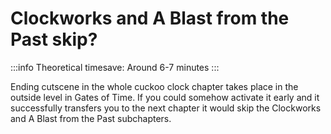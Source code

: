 # Clockworks and A Blast from the Past skip?

:::info Theoretical timesave: Around 6-7 minutes
:::

Ending cutscene in the whole cuckoo clock chapter takes place in the outside level in Gates of Time. If you could somehow activate it early and it successfully transfers you to the next chapter it would skip the Clockworks and A Blast from the Past subchapters.